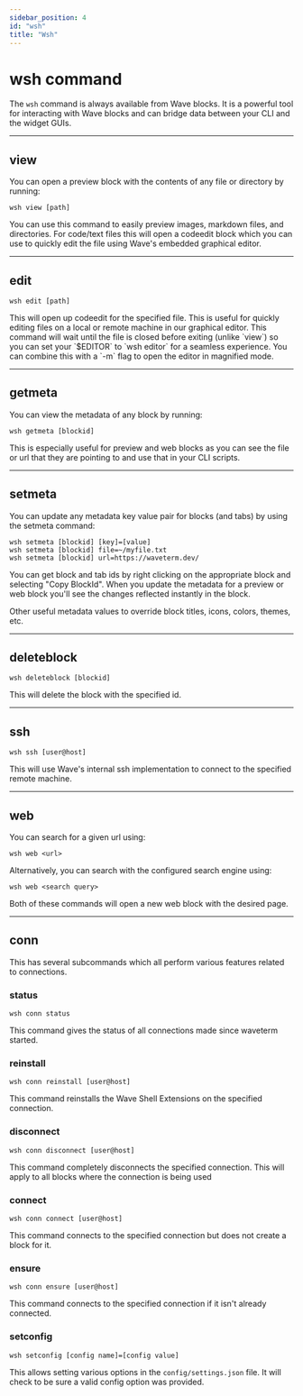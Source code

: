 ```yaml
---
sidebar_position: 4
id: "wsh"
title: "Wsh"
---
```

# wsh command

The `wsh` command is always available from Wave blocks.  It is a powerful tool for interacting with Wave blocks and can bridge data between your CLI and the widget GUIs.

---

## view
You can open a preview block with the contents of any file or directory by running:

```
wsh view [path]
```

You can use this command to easily preview images, markdown files, and directories.  For code/text files this will open
a codeedit block which you can use to quickly edit the file using Wave's embedded graphical editor.

---

## edit

```
wsh edit [path]
```

This will open up codeedit for the specified file.  This is useful for quickly editing files on a local or remote machine in our graphical editor.  This command will wait until the file is closed before exiting (unlike \`view\`) so you can set your \`$EDITOR\` to \`wsh editor\` for a seamless experience.  You can combine this with a \`-m\` flag to open the editor in magnified mode.

---

## getmeta

You can view the metadata of any block by running:

```
wsh getmeta [blockid]
```

This is especially useful for preview and web blocks as you can see the file or url that they are pointing to and use that in your CLI scripts.

---

## setmeta

You can update any metadata key value pair for blocks (and tabs) by using the setmeta command:

```
wsh setmeta [blockid] [key]=[value]
wsh setmeta [blockid] file=~/myfile.txt
wsh setmeta [blockid] url=https://waveterm.dev/
```

You can get block and tab ids by right clicking on the appropriate block and selecting "Copy BlockId".  When you
update the metadata for a preview or web block you'll see the changes reflected instantly in the block.

Other useful metadata values to override block titles, icons, colors, themes, etc.

---

## deleteblock

```
wsh deleteblock [blockid]
```

This will delete the block with the specified id.

---

## ssh

```
wsh ssh [user@host]
```

This will use Wave's internal ssh implementation to connect to the specified remote machine.

---

## web

You can search for a given url using:

```
wsh web <url>
```

Alternatively, you can search with the configured search engine using:

```
wsh web <search query>
```

Both of these commands will open a new web block with the desired page.

---

## conn

This has several subcommands which all perform various features related to connections.

### status

```
wsh conn status
```
This command gives the status of all connections made since waveterm started.

### reinstall

```
wsh conn reinstall [user@host]
```

This command reinstalls the Wave Shell Extensions on the specified connection.

### disconnect

```
wsh conn disconnect [user@host]
```

This command completely disconnects the specified connection. This will apply to all blocks where the connection is being used

### connect

```
wsh conn connect [user@host]
```

This command connects to the specified connection but does not create a block for it.

### ensure

```
wsh conn ensure [user@host]
```

This command connects to the specified connection if it isn't already connected.

### setconfig

```
wsh setconfig [config name]=[config value]
```

This allows setting various options in the `config/settings.json` file. It will check to be sure a valid config option was provided.
